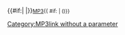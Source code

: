 {{#if:{{{1|}}}|<!-- exists -->|<includeonly>[[Category:MP3link without a parameter]]</includeonly>}}<span class="MP3link">{{{1<includeonly>|</includeonly>}}}</span><span style="font-size:smaller;">[[MP3]]{{ #if: {{{2<includeonly>|</includeonly>}}}|&nbsp;({{{2}}})}}</span><noinclude>
{{Documentation}}<!-- add interwikis to the [[/doc]] page, not here --> 
</noinclude>